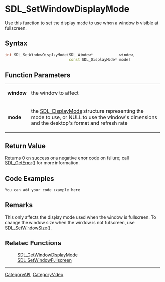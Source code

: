 
= SDL_SetWindowDisplayMode =
Use this function to set the display mode to use when a window is visible at fullscreen.


== Syntax ==
<syntaxhighlight lang='c++'>
int SDL_SetWindowDisplayMode(SDL_Window*            window,
                             const SDL_DisplayMode* mode)
</syntaxhighlight>

== Function Parameters ==
{|
|'''window'''
|the window to affect
|-
|'''mode'''
|the [[SDL_DisplayMode]] structure representing the mode to use, or NULL to use the window's dimensions and the desktop's format and refresh rate
|}

== Return Value ==
Returns 0 on success or a negative error code on failure; call [[SDL_GetError]]() for more information.

== Code Examples ==
<syntaxhighlight lang='c++'>
You can add your code example here
</syntaxhighlight>

== Remarks ==
This only affects the display mode used when the window is fullscreen. To change the window size when the window is not fullscreen, use [[SDL_SetWindowSize]]().

== Related Functions ==
:[[SDL_GetWindowDisplayMode]]
:[[SDL_SetWindowFullscreen]]

----
[[CategoryAPI]], [[CategoryVideo]]
